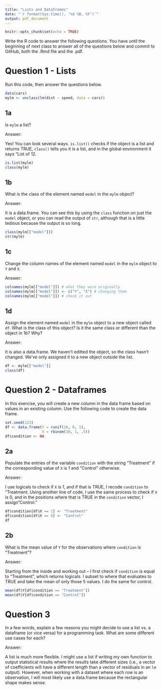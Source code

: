 ```yaml
---
title: "Lists and Dataframes"
date: "`r format(Sys.time(), '%d %B, %Y')`"
output: pdf_document
---
```


```r
knitr::opts_chunk$set(echo = TRUE)
```

Write the R code to answer the following questions. You have until the beginning of next class to answer all of the questions below and commit to GitHub, both the .Rmd file and the .pdf.


    
# Question 1 - Lists

Run this code, then answer the questions below.

```r
data(cars)
mylm <- unclass(lm(dist ~ speed, data = cars))
```

## 1a

Is `mylm` a list?

Answer:

Yes! You can look several ways.  `is.list()` checks if the object is a list and returns TRUE, `class()` tells you it is a list, and in the global environment it says "List of 12.

```r
is.list(mylm)
class(mylm)
```


## 1b

What is the class of the element named `model` in the `mylm` object?

Answer:

It is a data.frame.  You can see this by using the `class` function on just the `model` object, or you can read the output of `str`, although that is a little tedious because the output is so long.

```r
class(mylm[["model"]])
str(mylm)
```



## 1c

Change the column names of the element named `model` in the `mylm` object to `Y` and `X`.

Answer:

```r
colnames(mylm[["model"]]) # what they were originally
colnames(mylm[["model"]]) <- c("Y", "X") # changing them
colnames(mylm[["model"]]) # check it out
```

## 1d

Assign the element named `model` in the `mylm` object to a new object called `df`.  What is the class of this object?  Is it the same class or different than the object in 1b?  Why?

Answer:

It is also a data.frame.  We haven't editted the object, so the class hasn't changed.  We've only assigned it to a new object outside the list.

```r
df <- mylm[["model"]]
class(df)
```



# Question 2 - Dataframes

In this exercise, you will create a new column in the data frame based on values in an existing column. Use the following code to create the data frame.

```r
set.seed(123)
df <- data.frame(Y = runif(10, 0, 1),
                 X = rbinom(10, 1, .5))
df$condition <- NA
```

## 2a

Populate the entries of the variable `condition` with the string "Treatment" if the corresponding value of `X` is 1 and "Control" otherwise.

Answer:

I use logicals to check if `X` is 1, and if that is TRUE, I recode `condition` to "Treatment.  Using another line of code, I use the same process to check if `X` is 0, and in the positions where that is TRUE in the `condition` vector, I assign "Control."

```r
df$condition[df$X == 1] <- "Treatment"
df$condition[df$X == 0] <- "Control"
df
```


## 2b

What is the mean value of `Y` for the observations where `condition` is "Treatment"?

Answer:

Starting from the inside and working out -- I first check if `condition` is equal to "Treatment", which returns logicals.  I subset to where that evaluates to TRUE and take the mean of only those 5 values.  I do the same for control.

```r
mean(df$Y[df$condition == "Treatment"])
mean(df$Y[df$condition == "Control"])
```



# Question 3

In a few words, explain a few reasons you might decide to use a list vs. a dataframe (or vice versa) for a programming task.  What are some different use cases for each?

Answer:

A list is much more flexible.  I might use a list if writing my own function to output statistical results where the results take different sizes (i.e., a vector of coefficients will have a different length than a vector of residuals in an `lm` output).  However, when working with a dataset where each row is an observation, I will most likely use a data.frame because the rectangular shape makes sense.  


